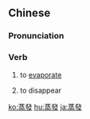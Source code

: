 {{also|蒸发}}
==Chinese==
{{zh-forms|s=蒸发}}

===Pronunciation===
{{zh-pron
|m=zhēngfā
|c=zing1 faat3
|mn=cheng-hoat
|cat=v
}}

===Verb===
{{zh-verb}}

# {{lb|zh|literally}} to [[evaporate]]
# {{lb|zh|figuratively}} to disappear

{{zh-cat|Intermediate}}

[[ko:蒸發]]
[[hu:蒸發]]
[[ja:蒸發]]